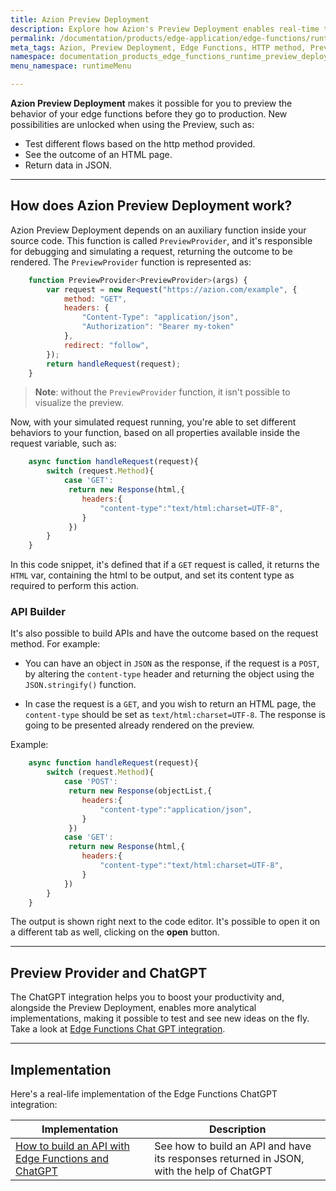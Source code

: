 ```yaml
---
title: Azion Preview Deployment
description: Explore how Azion's Preview Deployment enables real-time testing of Edge Functions with features like Preview Provider, API builders, and ChatGPT integration.
permalink: /documentation/products/edge-application/edge-functions/runtime-api/preview-deployment
meta_tags: Azion, Preview Deployment, Edge Functions, HTTP method, Preview Provider, API builder, JavaScript, ChatGPT integration, JSON response, HTML content
namespace: documentation_products_edge_functions_runtime_preview_deployment
menu_namespace: runtimeMenu

---
```


**Azion Preview Deployment** makes it possible for you to preview the behavior of your edge functions before they go to production. New possibilities are unlocked when using the Preview, such as:

- Test different flows based on the http method provided.
- See the outcome of an HTML page.
- Return data in JSON.

---

## How does Azion Preview Deployment work?

Azion Preview Deployment depends on an auxiliary function inside your source code. This function is called `PreviewProvider`, and it's responsible for debugging and simulating a request, returning the outcome to be rendered. The `PreviewProvider` function is represented as:

```js
    function PreviewProvider<PreviewProvider>(args) {
        var request = new Request("https://azion.com/example", {
            method: "GET",
            headers: {
                "Content-Type": "application/json",
                "Authorization": "Bearer my-token"
            },
            redirect: "follow",
        });
        return handleRequest(request);
    }
```

>**Note**: without the `PreviewProvider` function, it isn't possible to visualize the preview.

Now, with your simulated request running, you're able to set different behaviors to your function, based on all properties available inside the request variable, such as:

```js
    async function handleRequest(request){
        switch (request.Method){
            case 'GET':
             return new Response(html,{
                headers:{
                    "content-type":"text/html:charset=UTF-8",
                }
             })
        }
    }
```

In this code snippet, it's defined that if a `GET` request is called, it returns the `HTML` var, containing the html to be output, and set its content type as required to perform this action.

### API Builder

It's also possible to build APIs and have the outcome based on the request method. For example:

- You can have an object in `JSON` as the response, if the request is a `POST`, by altering the `content-type` header and returning the object using the `JSON.stringify()` function.

- In case the request is a `GET`, and you wish to return an HTML page, the `content-type` should be set as `text/html:charset=UTF-8`. The response is going to be presented already rendered on the preview.

Example:

```js
    async function handleRequest(request){
        switch (request.Method){
            case 'POST':
             return new Response(objectList,{
                headers:{
                    "content-type":"application/json",
                }
             })
            case 'GET':
             return new Response(html,{
                headers:{
                    "content-type":"text/html:charset=UTF-8",
                }
            })
        }
    }
```

The output is shown right next to the code editor. It's possible to open it on a different tab as well, clicking on the **open** button.

---

## Preview Provider and ChatGPT

The ChatGPT integration helps you to boost your productivity and, alongside the Preview Deployment, enables more analytical implementations, making it possible to test and see new ideas on the fly. Take a look at [Edge Functions Chat GPT integration](/en/documentation/products/edge-application/edge-functions/runtime-api/ai-integration/).

---

## Implementation

Here's a real-life implementation of the Edge Functions ChatGPT integration:

| Implementation | Description |
| --- | --- |
| [How to build an API with Edge Functions and ChatGPT](/en/documentation/products/guides/edge-functions/api-builder/) | See how to build an API and have its responses returned in JSON, with the help of ChatGPT |




